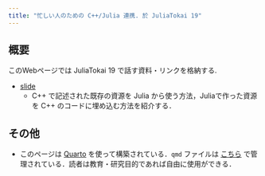 ```yaml
---
title: "忙しい人のための C++/Julia 連携. 於 JuliaTokai 19"
---
```


## 概要

このWebページでは JuliaTokai 19 で話す資料・リンクを格納する.

- [slide](slide/slide.qmd)
  - C++ で記述された既存の資源を Julia から使う方法，Juliaで作った資源を C++  のコードに埋め込む方法を紹介する．

## その他

- このページは [Quarto](https://quarto.org/) を使って構築されている．`qmd` ファイルは [こちら](https://github.com/AtelierArith/cxx_et_julia) で管理されている．読者は教育・研究目的であれば自由に使用ができる．
